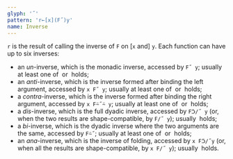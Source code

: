 ```yaml
---
glyph: '˝'
pattern: 'r←[x](F˝)y'
name: Inverse
---
```


`r` is the result of calling the inverse of `F` on \[`x` and\] `y`. Each function can have up to six inverses:

* an *un*-inverse, which is the monadic inverse, accessed by `F˝ y`; usually at least one of&nbsp;<hl code='y ≡ F F˝ y' />&nbsp;or&nbsp;<hl code='y ≡ F˝ F y' />&nbsp;holds;
* an *anti*-inverse, which is the inverse formed after binding the left argument, accessed by `x F˝ y`; usually at least one of&nbsp;<hl code='y ≡ x F x F˝ y' />&nbsp;or&nbsp;<hl code='y ≡ x F˝ x F y' />&nbsp;holds;
* a *contra*-inverse, which is the inverse formed after binding the right argument, accessed by `x F⍨˝⍨ y`; usually at least one of&nbsp;<hl code='x ≡ (x F y) F˝ y' />&nbsp;or&nbsp;<hl code='x ≡ (x F˝ y) F y' />&nbsp;holds;
* a *dis*-inverse, which is the full dyadic inverse, accessed by `Fᑒ/˝ y` (or, when the two results are shape-compatible, by `F/˝ y`); usually&nbsp;<hl code='y ≡ Fᑒ/ Fᑒ/˝ y' />&nbsp;holds;
* a *bi*-inverse, which is the dyadic inverse where the two arguments are the same, accessed by `F⍨˝`; usually at least one of&nbsp;<hl code='y ≡ F⍨ F⍨˝ y' />&nbsp;or&nbsp;<hl code='y ≡ F⍨˝ F⍨ y' />&nbsp;holds;
* an *ana*-inverse, which is the inverse of folding, accessed by `x Fᑒ/˝y` (or, when all the results are shape-compatible, by `x F/˝ y`); usually&nbsp;<hl code='y ≡ x Fᑒ/ x Fᑒ/˝ y' />&nbsp;holds.